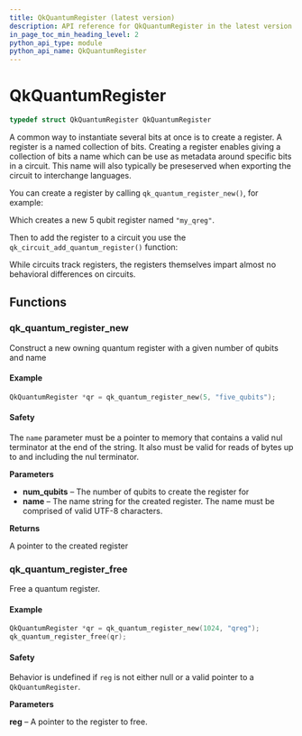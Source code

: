 ```yaml
---
title: QkQuantumRegister (latest version)
description: API reference for QkQuantumRegister in the latest version of qiskit-c
in_page_toc_min_heading_level: 2
python_api_type: module
python_api_name: QkQuantumRegister
---
```


# QkQuantumRegister

```c
typedef struct QkQuantumRegister QkQuantumRegister
```

A common way to instantiate several bits at once is to create a register. A register is a named collection of bits. Creating a register enables giving a collection of bits a name which can be use as metadata around specific bits in a circuit. This name will also typically be preseserved when exporting the circuit to interchange languages.

You can create a register by calling `qk_quantum_register_new()`, for example:

Which creates a new 5 qubit register named `"my_qreg"`.

Then to add the register to a circuit you use the `qk_circuit_add_quantum_register()` function:

While circuits track registers, the registers themselves impart almost no behavioral differences on circuits.

## Functions

### qk\_quantum\_register\_new

<Function id="qk_quantum_register_new" signature="QkQuantumRegister *qk_quantum_register_new(uint32_t num_qubits, const char *name)">
  Construct a new owning quantum register with a given number of qubits and name

  <span id="group__QkQuantumRegister_1autotoc_md4" />

  #### Example

  ```c
  QkQuantumRegister *qr = qk_quantum_register_new(5, "five_qubits");
  ```

  <span id="group__QkQuantumRegister_1autotoc_md5" />

  #### Safety

  <span id="group__QkQuantumRegister_1autotoc_md5" />

  The `name` parameter must be a pointer to memory that contains a valid nul terminator at the end of the string. It also must be valid for reads of bytes up to and including the nul terminator.

  **Parameters**

  *   **num\_qubits** – The number of qubits to create the register for
  *   **name** – The name string for the created register. The name must be comprised of valid UTF-8 characters.

  **Returns**

  A pointer to the created register
</Function>

### qk\_quantum\_register\_free

<Function id="qk_quantum_register_free" signature="void qk_quantum_register_free(QkQuantumRegister *reg)">
  Free a quantum register.

  <span id="group__QkQuantumRegister_1autotoc_md6" />

  #### Example

  ```c
  QkQuantumRegister *qr = qk_quantum_register_new(1024, "qreg");
  qk_quantum_register_free(qr);
  ```

  <span id="group__QkQuantumRegister_1autotoc_md7" />

  #### Safety

  <span id="group__QkQuantumRegister_1autotoc_md7" />

  Behavior is undefined if `reg` is not either null or a valid pointer to a `QkQuantumRegister`.

  **Parameters**

  **reg** – A pointer to the register to free.
</Function>

